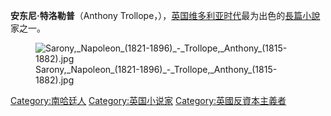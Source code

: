{{unreferenced|time=2012-12-6}}
'''安东尼·特洛勒普'''（Anthony Trollope，{{bd|1815年|4月24日|1882年|12月6日|catIdx=T}}），[[英国|英国]][[维多利亚时代|维多利亚时代]]最为出色的[[長篇小說|長篇小說]]家之一。

[[File:Sarony,_Napoleon_(1821-1896)_-_Trollope,_Anthony_(1815-1882).jpg|thumb]]

{{Authority control}}
{{英国人小作品}}
{{文学小作品}}

{{wikiquote|en:Anthony Trollope|安东尼·特洛勒普}}

{{Commonscat|Anthony Trollope}}

{{DEFAULTSORT:Trollope, Anthony}}
[[Category:南哈廷人|Category:南哈廷人]]
[[Category:英国小说家|Category:英国小说家]]
[[Category:英國反資本主義者|Category:英國反資本主義者]]